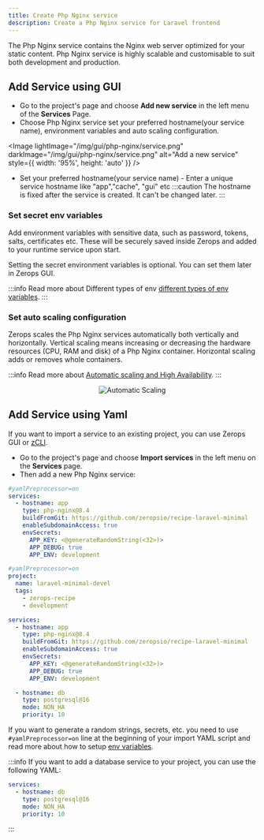 ```yaml
---
title: Create Php Nginx service
description: Create a Php Nginx service for Laravel frontend
---
```



The Php Nginx service contains the Nginx web server optimized for your static content. Php Nginx service is highly scalable and customisable to suit both development and production.

## Add Service using GUI

 - Go to the project's page and choose **Add new service** in the left menu of the **Services** Page.
 - Choose Php Nginx service set your preferred hostname(your service name), environment variables and auto scaling configuration.

<Image
  lightImage="/img/gui/php-nginx/service.png"
  darkImage="/img/gui/php-nginx/service.png"
  alt="Add a new service"
  style={{ width: '95%', height: 'auto' }}
/>

- Set your preferred hostname(your service name) - Enter a unique service hostname like "app","cache", "gui" etc
:::caution
The hostname is fixed after the service is created. It can't be changed later.
:::

### Set secret env variables

Add environment variables with sensitive data, such as password, tokens, salts, certificates etc. These will be securely saved inside Zerops and added to your runtime service upon start.

Setting the secret environment variables is optional. You can set them later in Zerops GUI.

:::info
Read more about Different types of env [different types of env variables](/frameworks/laravel/env-variables).
:::

### Set auto scaling configuration

Zerops scales the Php Nginx services automatically both vertically and horizontally. Vertical scaling means increasing or decreasing the hardware resources (CPU, RAM and disk) of a Php Nginx container. Horizontal scaling adds or removes whole containers.

:::info
Read more about [Automatic scaling and High Availability](/features/scaling-ha).
:::

<p align="center">
  <Image
    lightImage="/img/gui/automatic-scaling.webp"
    darkImage="/img/gui/automatic-scaling.webp"
    alt="Automatic Scaling"
    style={{ width: '95%', height: 'auto' }}
  />
</p>

## Add Service using Yaml

If you want to import a service to an existing project, you can use Zerops GUI or [zCLI](/references/cli/commands#service).

- Go to the project's page and choose **Import services** in the left menu on the **Services** page.
- Then add a new Php Nginx service:

```yml
#yamlPreprocessor=on
services:
  - hostname: app
    type: php-nginx@8.4
    buildFromGit: https://github.com/zeropsio/recipe-laravel-minimal
    enableSubdomainAccess: true
    envSecrets:
      APP_KEY: <@generateRandomString(<32>)>
      APP_DEBUG: true
      APP_ENV: development
```

<Dropdown>

<DropdownItem title="Full Example of Project Import YAML">

```yml
#yamlPreprocessor=on
project:
  name: laravel-minimal-devel
  tags:
    - zerops-recipe
    - development

services:
  - hostname: app
    type: php-nginx@8.4
    buildFromGit: https://github.com/zeropsio/recipe-laravel-minimal
    enableSubdomainAccess: true
    envSecrets:
      APP_KEY: <@generateRandomString(<32>)>
      APP_DEBUG: true
      APP_ENV: development

  - hostname: db
    type: postgresql@16
    mode: NON_HA
    priority: 10
```

</DropdownItem>

</Dropdown>

If you want to generate a random strings, secrets, etc. you need to use `#yamlPreprocessor=on` line at the beginning of your import YAML script and read more about how to setup [env variables](/frameworks/laravel/env-variables).

:::info
If you want to add a database service to your project, you can use the following YAML:

```yml
services:
  - hostname: db
    type: postgresql@16
    mode: NON_HA
    priority: 10
```
:::
